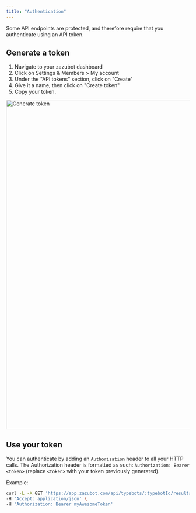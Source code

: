 ```yaml
---
title: "Authentication"
---
```


Some API endpoints are protected, and therefore require that you authenticate using an API token.

## Generate a token

1. Navigate to your zazubot dashboard
2. Click on Settings & Members > My account
3. Under the "API tokens" section, click on "Create"
4. Give it a name, then click on "Create token"
5. Copy your token.

<Frame>
  <img
    src="/images/api/authentication/generateToken.png"
    width="900"
    alt="Generate token"
  />
</Frame>

## Use your token

You can authenticate by adding an `Authorization` header to all your HTTP calls. The Authorization header is formatted as such: `Authorization: Bearer <token>` (replace `<token>` with your token previously generated).

Example:

```sh
curl -L -X GET 'https://app.zazubot.com/api/typebots/:typebotId/results' \
-H 'Accept: application/json' \
-H 'Authorization: Bearer myAwesomeToken'
```
